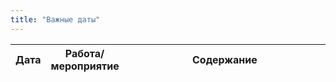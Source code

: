 ```yaml
---
title: "Важные даты"
---
```


Дата | Работа/мероприятие  | Содержание
-------- | -------- | --------------------------------------------------------
